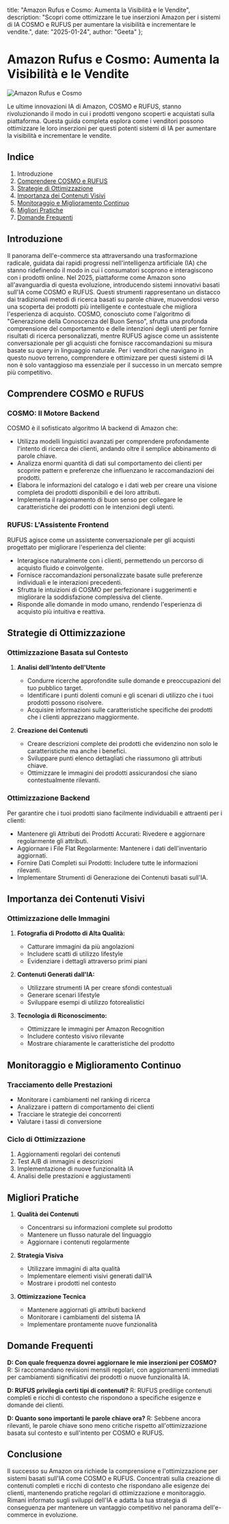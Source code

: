   title: "Amazon Rufus e Cosmo: Aumenta la Visibilità e le Vendite",
  description: "Scopri come ottimizzare le tue inserzioni Amazon per i sistemi di IA COSMO e RUFUS per aumentare la visibilità e incrementare le vendite.",
  date: "2025-01-24",
  author: "Geeta"
};

# Amazon Rufus e Cosmo: Aumenta la Visibilità e le Vendite

![Amazon Rufus e Cosmo](/images/blog/amazon-rufus-and-cosmo.jpeg)

Le ultime innovazioni IA di Amazon, COSMO e RUFUS, stanno rivoluzionando il modo in cui i prodotti vengono scoperti e acquistati sulla piattaforma. Questa guida completa esplora come i venditori possono ottimizzare le loro inserzioni per questi potenti sistemi di IA per aumentare la visibilità e incrementare le vendite.

## Indice

1. Introduzione
2. [Comprendere COSMO e RUFUS](#comprendere-cosmo-e-rufus)
3. [Strategie di Ottimizzazione](#strategie-di-ottimizzazione)
4. [Importanza dei Contenuti Visivi](#importanza-dei-contenuti-visivi)
5. [Monitoraggio e Miglioramento Continuo](#monitoraggio-e-miglioramento-continuo)
6. [Migliori Pratiche](#migliori-pratiche)
7. [Domande Frequenti](#domande-frequenti)

## Introduzione

Il panorama dell'e-commerce sta attraversando una trasformazione radicale, guidata dai rapidi progressi nell'intelligenza artificiale (IA) che stanno ridefinendo il modo in cui i consumatori scoprono e interagiscono con i prodotti online. Nel 2025, piattaforme come Amazon sono all'avanguardia di questa evoluzione, introducendo sistemi innovativi basati sull'IA come COSMO e RUFUS. Questi strumenti rappresentano un distacco dai tradizionali metodi di ricerca basati su parole chiave, muovendosi verso una scoperta dei prodotti più intelligente e contestuale che migliora l'esperienza di acquisto. COSMO, conosciuto come l'algoritmo di "Generazione della Conoscenza del Buon Senso", sfrutta una profonda comprensione del comportamento e delle intenzioni degli utenti per fornire risultati di ricerca personalizzati, mentre RUFUS agisce come un assistente conversazionale per gli acquisti che fornisce raccomandazioni su misura basate su query in linguaggio naturale. Per i venditori che navigano in questo nuovo terreno, comprendere e ottimizzare per questi sistemi di IA non è solo vantaggioso ma essenziale per il successo in un mercato sempre più competitivo.

## Comprendere COSMO e RUFUS

### COSMO: Il Motore Backend
COSMO è il sofisticato algoritmo IA backend di Amazon che:
   - Utilizza modelli linguistici avanzati per comprendere profondamente l'intento di ricerca dei clienti, andando oltre il semplice abbinamento di parole chiave.
   - Analizza enormi quantità di dati sul comportamento dei clienti per scoprire pattern e preferenze che influenzano le raccomandazioni dei prodotti.
   - Elabora le informazioni del catalogo e i dati web per creare una visione completa dei prodotti disponibili e dei loro attributi.
   - Implementa il ragionamento di buon senso per collegare le caratteristiche dei prodotti con le intenzioni degli utenti.

### RUFUS: L'Assistente Frontend
RUFUS agisce come un assistente conversazionale per gli acquisti progettato per migliorare l'esperienza del cliente:
   - Interagisce naturalmente con i clienti, permettendo un percorso di acquisto fluido e coinvolgente.
   - Fornisce raccomandazioni personalizzate basate sulle preferenze individuali e le interazioni precedenti.
   - Sfrutta le intuizioni di COSMO per perfezionare i suggerimenti e migliorare la soddisfazione complessiva del cliente.
   - Risponde alle domande in modo umano, rendendo l'esperienza di acquisto più intuitiva e reattiva.

## Strategie di Ottimizzazione

### Ottimizzazione Basata sul Contesto
1. **Analisi dell'Intento dell'Utente**
   - Condurre ricerche approfondite sulle domande e preoccupazioni del tuo pubblico target.
   - Identificare i punti dolenti comuni e gli scenari di utilizzo che i tuoi prodotti possono risolvere.
   - Acquisire informazioni sulle caratteristiche specifiche dei prodotti che i clienti apprezzano maggiormente.

2. **Creazione dei Contenuti**
   - Creare descrizioni complete dei prodotti che evidenzino non solo le caratteristiche ma anche i benefici.
   - Sviluppare punti elenco dettagliati che riassumono gli attributi chiave.
   - Ottimizzare le immagini dei prodotti assicurandosi che siano contestualmente rilevanti.

### Ottimizzazione Backend
Per garantire che i tuoi prodotti siano facilmente individuabili e attraenti per i clienti:
   - Mantenere gli Attributi dei Prodotti Accurati: Rivedere e aggiornare regolarmente gli attributi.
   - Aggiornare i File Flat Regolarmente: Mantenere i dati dell'inventario aggiornati.
   - Fornire Dati Completi sui Prodotti: Includere tutte le informazioni rilevanti.
   - Implementare Strumenti di Generazione dei Contenuti basati sull'IA.

## Importanza dei Contenuti Visivi

### Ottimizzazione delle Immagini
1. **Fotografia di Prodotto di Alta Qualità:**
   - Catturare immagini da più angolazioni
   - Includere scatti di utilizzo lifestyle
   - Evidenziare i dettagli attraverso primi piani

2. **Contenuti Generati dall'IA:**
   - Utilizzare strumenti IA per creare sfondi contestuali
   - Generare scenari lifestyle
   - Sviluppare esempi di utilizzo fotorealistici

3. **Tecnologia di Riconoscimento:**
   - Ottimizzare le immagini per Amazon Recognition
   - Includere contesto visivo rilevante
   - Mostrare chiaramente le caratteristiche del prodotto

## Monitoraggio e Miglioramento Continuo

### Tracciamento delle Prestazioni
- Monitorare i cambiamenti nel ranking di ricerca
- Analizzare i pattern di comportamento dei clienti
- Tracciare le strategie dei concorrenti
- Valutare i tassi di conversione

### Ciclo di Ottimizzazione
1. Aggiornamenti regolari dei contenuti
2. Test A/B di immagini e descrizioni
3. Implementazione di nuove funzionalità IA
4. Analisi delle prestazioni e aggiustamenti

## Migliori Pratiche

1. **Qualità dei Contenuti**
   - Concentrarsi su informazioni complete sul prodotto
   - Mantenere un flusso naturale del linguaggio
   - Aggiornare i contenuti regolarmente

2. **Strategia Visiva**
   - Utilizzare immagini di alta qualità
   - Implementare elementi visivi generati dall'IA
   - Mostrare i prodotti nel contesto

3. **Ottimizzazione Tecnica**
   - Mantenere aggiornati gli attributi backend
   - Monitorare i cambiamenti del sistema IA
   - Implementare prontamente nuove funzionalità

## Domande Frequenti

**D: Con quale frequenza dovrei aggiornare le mie inserzioni per COSMO?**
R: Si raccomandano revisioni mensili regolari, con aggiornamenti immediati per cambiamenti significativi dei prodotti o nuove funzionalità IA.

**D: RUFUS privilegia certi tipi di contenuti?**
R: RUFUS predilige contenuti completi e ricchi di contesto che rispondono a specifiche esigenze e domande dei clienti.

**D: Quanto sono importanti le parole chiave ora?**
R: Sebbene ancora rilevanti, le parole chiave sono meno critiche rispetto all'ottimizzazione basata sul contesto e sull'intento per COSMO e RUFUS.

## Conclusione

Il successo su Amazon ora richiede la comprensione e l'ottimizzazione per sistemi basati sull'IA come COSMO e RUFUS. Concentrati sulla creazione di contenuti completi e ricchi di contesto che rispondano alle esigenze dei clienti, mantenendo pratiche regolari di ottimizzazione e monitoraggio. Rimani informato sugli sviluppi dell'IA e adatta la tua strategia di conseguenza per mantenere un vantaggio competitivo nel panorama dell'e-commerce in evoluzione.